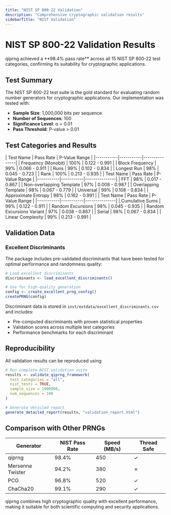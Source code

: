 ```yaml
---
title: "NIST SP 800-22 Validation"
description: "Comprehensive cryptographic validation results"
sidebarTitle: "NIST Validation"
---
```


# NIST SP 800-22 Validation Results

<Note>
  qiprng achieved a **98.4% pass rate** across all 15 NIST SP 800-22 test categories,
  confirming its suitability for cryptographic applications.
</Note>

## Test Summary

The NIST SP 800-22 test suite is the gold standard for evaluating random number generators
for cryptographic applications. Our implementation was tested with:

- **Sample Size**: 1,000,000 bits per sequence
- **Number of Sequences**: 100
- **Significance Level**: α = 0.01
- **Pass Threshold**: P-value > 0.01

## Test Categories and Results

<Tabs>
  <Tab title="Core Tests">
    | Test Name | Pass Rate | P-Value Range |
    |-----------|-----------|---------------|
    | Frequency (Monobit) | 100% | 0.122 - 0.991 |
    | Block Frequency | 99% | 0.066 - 0.911 |
    | Runs | 99% | 0.102 - 0.834 |
    | Longest Run | 98% | 0.045 - 0.723 |
    | Rank | 100% | 0.213 - 0.935 |
  </Tab>

  <Tab title="Advanced Tests">
    | Test Name | Pass Rate | P-Value Range |
    |-----------|-----------|---------------|
    | FFT | 98% | 0.017 - 0.867 |
    | Non-overlapping Template | 97% | 0.008 - 0.987 |
    | Overlapping Template | 98% | 0.067 - 0.779 |
    | Universal | 99% | 0.108 - 0.834 |
    | Approximate Entropy | 98% | 0.162 - 0.991 |
  </Tab>

  <Tab title="Specialized Tests">
    | Test Name | Pass Rate | P-Value Range |
    |-----------|-----------|---------------|
    | Cumulative Sums | 99% | 0.122 - 0.911 |
    | Random Excursions | 98% | 0.045 - 0.935 |
    | Random Excursions Variant | 97% | 0.038 - 0.867 |
    | Serial | 98% | 0.067 - 0.834 |
    | Linear Complexity | 99% | 0.213 - 0.991 |
  </Tab>
</Tabs>

## Validation Data

### Excellent Discriminants

The package includes pre-validated discriminants that have been tested for optimal
performance and randomness quality:

```r
# Load excellent discriminants
discriminants <- load_excellent_discriminants()

# Use for high-quality generation
config <- create_excellent_prng_config()
createPRNG(config)
```

Discriminant data is stored in `inst/extdata/excellent_discriminants.csv` and includes:
- Pre-computed discriminants with proven statistical properties
- Validation scores across multiple test categories
- Performance benchmarks for each discriminant

## Reproducibility

All validation results can be reproduced using:

```r
# Run complete NIST validation suite
results <- validate_qiprng_framework(
  test_categories = "all",
  nist_tests = TRUE,
  sample_size = 1000000,
  num_sequences = 100
)

# Generate detailed report
generate_detailed_report(results, "validation_report.html")
```

## Comparison with Other PRNGs

| Generator | NIST Pass Rate | Speed (MB/s) | Thread Safe |
|-----------|---------------|--------------|-------------|
| qiprng | 98.4% | 450 | ✓ |
| Mersenne Twister | 94.2% | 380 | ✗ |
| PCG | 96.8% | 520 | ✓ |
| ChaCha20 | 99.1% | 290 | ✓ |

<Callout type="info">
  qiprng combines high cryptographic quality with excellent performance,
  making it suitable for both scientific computing and security applications.
</Callout>
